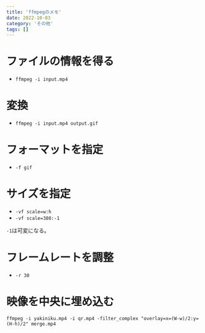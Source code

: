 ```yaml
---
title: 'ffmpegのメモ'
date: 2022-10-03
category: 'その他'
tags: []
---
```


# ファイルの情報を得る

- `ffmpeg -i input.mp4`

# 変換

- `ffmpeg -i input.mp4 output.gif`

# フォーマットを指定

- `-f gif`

# サイズを指定

- `-vf scale=w:h`
- `-vf scale=380:-1`

`-1`は可変になる。

# フレームレートを調整

- `-r 30`

# 映像を中央に埋め込む
`ffmpeg -i yakiniku.mp4 -i qr.mp4 -filter_complex "overlay=x=(W-w)/2:y=(H-h)/2" merge.mp4`


